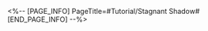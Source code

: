 <%-- [PAGE_INFO]
PageTitle=#Tutorial/Stagnant Shadow#
[END_PAGE_INFO] --%>
{{Tutorial
|sort      = 510301
|title     = Stagnant Shadow
|subtitle  = 
|type      = Adventure
|about     = 
|image1    = Tutorial Stagnant Shadow 1.png{{subst:void|<!--$UPLOAD:<<SpriteOutput/TutorialPic/TutorialPage_510301.png>-<Tutorial Stagnant Shadow 1.png>-<Tutorial Files>>-->}}
|text1     = A shadow in the Fragmentum that temporarily stays stagnant. It is not dangerous if left alone. {{Color|h|nobold=1|Stagnant Shadows}} can yield resources such as {{Color|h|nobold=1|Character Ascension Materials}}.
}}
